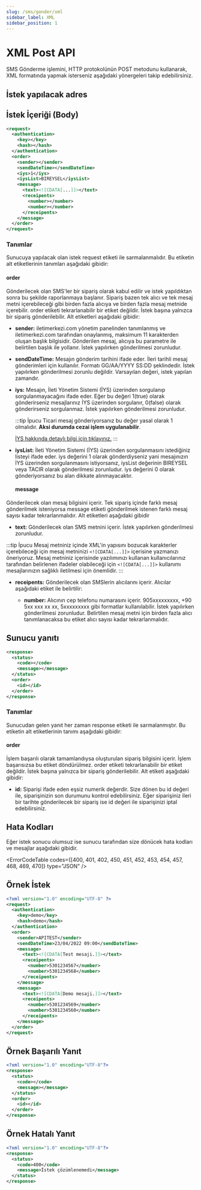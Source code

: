```yaml
---
slug: /sms/gonder/xml
sidebar_label: XML
sidebar_position: 1
---
```



# XML Post API
SMS Gönderme işlemini, HTTP protokolünün POST metodunu kullanarak, XML formatında yapmak isterseniz aşağıdaki yönergeleri takip edebilirsiniz.

## İstek yapılacak adres

<RequestURL type="POST" url="https://api.iletimerkezi.com/v1/send-sms" />

## İstek İçeriği (Body)

```xml
<request>
  <authentication>
    <key></key>
    <hash></hash>
  </authentication>
  <order>
    <sender></sender>
    <sendDateTime></sendDateTime>
    <iys>1</iys>
    <iysList>BIREYSEL</iysList>
    <message>
      <text><![CDATA[...]]></text>
      <receipents>
        <number></number>
        <number></number>
      </receipents>
    </message>
  </order>
</request>
```

### Tanımlar

Sunucuya yapılacak olan istek <Badge>request</Badge> etiketi ile sarmalanmalıdır. Bu etiketin alt etiketlerinin tanımları aşağıdaki gibidir:

<AccessDescription />

#### order
Gönderilecek olan SMS'ler bir sipariş olarak kabul edilir ve istek yapıldıktan sonra bu şekilde raporlanmaya başlanır. Sipariş bazen tek alıcı ve tek mesaj metni içerebileceği gibi birden fazla alıcıya ve birden fazla mesaj metnide içerebilir. <Badge>order</Badge> etiketi tekrarlanabilir bir etiket değildir. İstek başına yalnızca bir sipariş gönderilebilir. Alt etiketleri aşağıdaki gibidir:

+ **sender:** iletimerkezi.com yönetim panelinden tanımlanmış ve iletimerkezi.com tarafından onaylanmış, maksimum 11 karakterden oluşan başlık bilgisidir. Gönderilen mesaj, alıcıya bu parametre ile belirtilen başlık ile yollanır. İstek yapılırken gönderilmesi zorunludur.

+ **sendDateTime:** Mesajın gönderim tarihini ifade eder. İleri tarihli mesaj gönderimleri için kullanılır. Formatı GG/AA/YYYY SS:DD şeklindedir. İstek yapılırken gönderilmesi zorunlu değildir. Varsayılan değeri, istek yapılan zamandır.

+ **iys:** Mesajın, İleti Yönetim Sistemi (İYS) üzerinden sorgulanıp sorgulanmayacağını ifade eder. Eğer bu değeri 1(true) olarak gönderirseniz mesajlarınız İYS üzerinden sorgulanır, 0(false) olarak gönderirseniz sorgulanmaz. İstek yapılırken gönderilmesi zorunludur.

  :::tip İpucu
  Ticari mesaj gönderiyorsanız bu değer yasal olarak 1 olmalıdır. **Aksi durumda cezai işlem uygulanabilir**.

  [İYS hakkında detaylı bilgi için tıklayınız.](https://www.iletimerkezi.com/blog/duyurular/iys-ileti-yonetim-sistemi-nedir)
  :::

+ **iysList:** İleti Yönetim Sistemi (İYS) üzerinden sorgulanmasını istediğiniz listeyi ifade eder.
iys değerini 1 olarak gönderdiyseniz yani mesajınızın İYS üzerinden sorgulanmasını istiyorsanız, iysList değerinin BIREYSEL veya TACIR olarak gönderilmesi zorunludur.
iys değerini 0 olarak gönderiyorsanız bu alan dikkate alınmayacaktır.

  #### message
Gönderilecek olan mesaj bilgisini içerir. Tek sipariş içinde farklı mesaj gönderilmek isteniyorsa <Badge>message</Badge> etiketi gönderilmek istenen farklı mesaj sayısı kadar tekrarlanmalıdır. Alt etiketleri aşağıdaki gibidir

  + **text:** Gönderilecek olan SMS metnini içerir. İstek yapılırken gönderilmesi zorunludur.

  :::tip İpucu
  Mesaj metniniz içinde XML'in yapısını bozucak karakterler içerebileceği için mesaj metninizi `<![CDATA[...]]>` içerisine yazmanızı öneriyoruz. Mesaj metniniz içerisinde yazılımınızı kullanan kullanıcılarınız tarafından belirlenen ifadeler olabileceği için `<![CDATA[...]]>` kullanımı mesajlarınızın sağlıklı iletilmesi için önemlidir.
  :::

  + **receipents:** Gönderilecek olan SMSlerin alıcılarını içerir. Alıcılar aşağıdaki etiket ile belirtilir:

    + **number:** Alıcının cep telefonu numarasını içerir. 905xxxxxxxxx, +90 5xx xxx xx xx, 5xxxxxxxxx gibi formatlar kullanılabilir. İstek yapılırken gönderilmesi zorunludur. Belirtilen mesaj metni için birden fazla alıcı tanımlanacaksa bu etiket alıcı sayısı kadar tekrarlanmalıdır.

## Sunucu yanıtı

```xml
<response>
  <status>
    <code></code>
    <message></message>
  </status>
  <order>
    <id></id>
  </order>
</response>
```

### Tanımlar

Sunucudan gelen yanıt her zaman <Badge>response</Badge> etiketi ile sarmalanmıştır. Bu etiketin alt etiketlerinin tanımı aşağıdaki gibidir:

<ResponseStatus />

#### order
İşlem başarılı olarak tamamlandıysa oluşturulan sipariş bilgisini içerir. İşlem başarısızsa bu etiket döndürülmez. <Badge>order</Badge> etiketi tekrarlanabilir bir etiket değildir. İstek başına yalnızca bir sipariş gönderilebilir. Alt etiketi aşağıdaki gibidir:

+ **id:** Siparişi ifade eden eşsiz numerik değerdir. Size dönen bu <Badge>id</Badge> değeri ile, siparişinizin son durumunu kontrol edebilirsiniz. Eğer siparişiniz ileri bir tarihte gönderilecek bir sipariş ise <Badge>id</Badge> değeri ile siparişinizi iptal edebilirsiniz.

## Hata Kodları
Eğer istek sonucu olumsuz ise sunucu tarafından size dönücek hata kodları ve mesajlar aşağıdaki gibidir.

<ErrorCodeTable codes={[400, 401, 402, 450, 451, 452, 453, 454, 457, 468, 469, 470]} type="JSON" />

## Örnek İstek
```xml
<?xml version="1.0" encoding="UTF-8" ?>
<request>
  <authentication>
    <key>demo</key>
    <hash>demo</hash>
  </authentication>
  <order>
    <sender>APITEST</sender>
    <sendDateTime>23/04/2022 09:00</sendDateTime>
    <message>
      <text><![CDATA[Test mesaji.]]></text>
      <receipents>
        <number>5301234567</number>
        <number>5301234568</number>
      </receipents>
    </message>
    <message>
      <text><![CDATA[Demo mesaji.]]></text>
      <receipents>
        <number>5301234569</number>
        <number>5301234560</number>
      </receipents>
    </message>
  </order>
</request>
```

## Örnek Başarılı Yanıt
```xml
<?xml version="1.0" encoding="UTF-8"?>
<response>
  <status>
    <code></code>
    <message></message>
  </status>
  <order>
    <id></id>
  </order>
</response>
```

## Örnek Hatalı Yanıt
```xml
<?xml version="1.0" encoding="UTF-8"?>
<response>
  <status>
    <code>400</code>
    <message>İstek çözümlenemedi</message>
  </status>
</response>
```